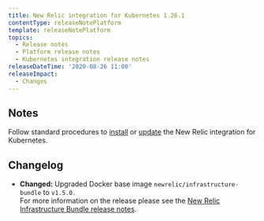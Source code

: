 ```yaml
---
title: New Relic integration for Kubernetes 1.26.1
contentType: releaseNotePlatform
template: releaseNotePlatform
topics:
  - Release notes
  - Platform release notes
  - Kubernetes integration release notes
releaseDateTime: '2020-08-26 11:00'
releaseImpact:
  - Changes
---
```


## Notes

Follow standard procedures to [install](/docs/integrations/host-integrations/host-integrations-list/kubernetes-monitoring-integration#install) or [update](/docs/integrations/host-integrations/host-integrations-list/kubernetes-monitoring-integration#update) the New Relic integration for Kubernetes.

## Changelog

* **Changed:** Upgraded Docker base image `newrelic/infrastructure-bundle` to `v1.5.0.`  
  For more information on the release please see the [New Relic Infrastructure Bundle release notes](https://github.com/newrelic/infrastructure-bundle/releases/tag/1.5.0).
